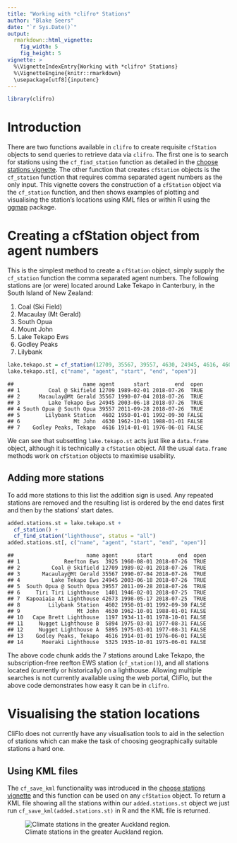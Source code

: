 ```yaml
---
title: "Working with *clifro* Stations"
author: "Blake Seers"
date: "`r Sys.Date()`"
output: 
  rmarkdown::html_vignette:
    fig_width: 5
    fig_height: 5
vignette: >
  %\VignetteIndexEntry{Working with *clifro* Stations}
  %\VignetteEngine{knitr::rmarkdown}
  \usepackage[utf8]{inputenc}
---
```


```r
library(clifro)
```
# Introduction

There are two functions available in `clifro` to create requisite `cfStation`
objects to send queries to retrieve data via `clifro`. The first one is to 
search for stations using the `cf_find_station` function as detailed in the 
[choose stations vignette][chooseStations]. The other function that creates
`cfStation` objects is the `cf_station` function that requires comma separated 
agent numbers as the only input. This vignette covers the construction of a 
`cfStation`  object via the `cf_station` function, and then shows examples of 
plotting and visualising the station's locations using KML files or within R
using the [ggmap](https://cran.r-project.org/package=ggmap)
package.

# Creating a cfStation object from agent numbers

This is the simplest method to create a `cfStation` object, simply supply the 
`cf_station` function the comma separated agent numbers. The following stations 
are (or were) located around Lake Tekapo in Canterbury, in the South Island of 
New Zealand:

1. Coal (Ski Field)
1. Macaulay (Mt Gerald)
1. South Opua
1. Mount John
1. Lake Tekapo Ews
1. Godley Peaks
1. Lilybank

```r
lake.tekapo.st = cf_station(12709, 35567, 39557, 4630, 24945, 4616, 4602)
lake.tekapo.st[, c("name", "agent", "start", "end", "open")]
```

```
##                      name agent      start        end  open
## 1         Coal @ Skifield 12709 1989-02-01 2018-07-26  TRUE
## 2      Macaulay@Mt Gerald 35567 1990-07-04 2018-07-26  TRUE
## 3         Lake Tekapo Ews 24945 2003-06-18 2018-07-26  TRUE
## 4 South Opua @ South Opua 39557 2011-09-28 2018-07-26  TRUE
## 5        Lilybank Station  4602 1950-01-01 1992-09-30 FALSE
## 6                 Mt John  4630 1962-10-01 1988-01-01 FALSE
## 7    Godley Peaks, Tekapo  4616 1914-01-01 1976-06-01 FALSE
```

We can see that subsetting `lake.tekapo.st` acts just like a `data.frame` 
object, although it is technically a `cfStation` object. All the usual 
`data.frame` methods work on `cfStation` objects to maximise usability.

## Adding more stations
To add more stations to this list the addition sign is used. Any repeated 
stations are removed and the resulting list is ordered by the end dates first 
and then by the stations' start dates.

```r
added.stations.st = lake.tekapo.st + 
  cf_station() + 
  cf_find_station("lighthouse", status = "all")
added.stations.st[, c("name", "agent", "start", "end", "open")]
```

```
##                       name agent      start        end  open
## 1              Reefton Ews  3925 1960-08-01 2018-07-26  TRUE
## 2          Coal @ Skifield 12709 1989-02-01 2018-07-26  TRUE
## 3       Macaulay@Mt Gerald 35567 1990-07-04 2018-07-26  TRUE
## 4          Lake Tekapo Ews 24945 2003-06-18 2018-07-26  TRUE
## 5  South Opua @ South Opua 39557 2011-09-28 2018-07-26  TRUE
## 6     Tiri Tiri Lighthouse  1401 1946-02-01 2018-07-25  TRUE
## 7  Kapoaiaia At Lighthouse 42673 1998-05-17 2018-07-25  TRUE
## 8         Lilybank Station  4602 1950-01-01 1992-09-30 FALSE
## 9                  Mt John  4630 1962-10-01 1988-01-01 FALSE
## 10   Cape Brett Lighthouse  1197 1934-11-01 1978-10-01 FALSE
## 11     Nugget Lighthouse B  5894 1975-03-01 1977-08-31 FALSE
## 12     Nugget Lighthouse A  5895 1975-03-01 1977-08-31 FALSE
## 13    Godley Peaks, Tekapo  4616 1914-01-01 1976-06-01 FALSE
## 14      Moeraki Lighthouse  5325 1935-10-01 1975-06-01 FALSE
```

The above code chunk adds the 7 stations around Lake Tekapo, the 
subscription-free reefton EWS station (`cf_station()`), and all stations located 
(currently or historically) on a lighthouse. Allowing multiple searches is not
currently available using the web portal, CliFlo, but the above code 
demonstrates how easy it can be in `clifro`.

# Visualising the station locations
CliFlo does not currently have any visualisation tools to aid in the selection 
of stations which can make the task of choosing geographically suitable stations
a hard one.

## Using KML files
The `cf_save_kml` functionality was introduced in the 
[choose stations vignette][chooseStations] and this function can be used on any 
`cfStation` object. To return a KML file showing all the stations within our
`added.stations.st` object we just run `cf_save_kml(added.stations.st)` in R
and the KML file is returned.

![Climate stations in the greater Auckland region.](figures/map.png)

[chooseStations]: choose-station.html
